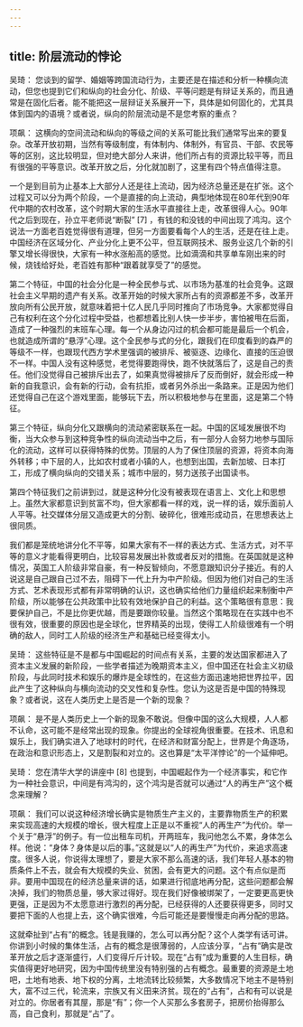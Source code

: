 ```yaml
---
---
---
```

title: 阶层流动的悖论
---




吴琦： 您谈到的留学、婚姻等跨国流动行为，主要还是在描述和分析一种横向流动，但您也提到它们和纵向的社会分化、阶级、平等问题是有辩证关系的，而且通常是在固化后者。能不能把这一层辩证关系展开一下，具体是如何固化的，尤其具体到国内的语境？或者说，纵向的阶层流动是不是您考察的重点？

项飙： 这横向的空间流动和纵向的等级之间的关系可能比我们通常写出来的要复杂。改革开放初期，当然有等级制度，有体制内、体制外，有官员、干部、农民等等的区别，这比较明显，但对绝大部分人来讲，他们所占有的资源比较平等，而且有很强的平等意识。改革开放之后，分化就加剧了，这里有四个特点值得注意。

一个是到目前为止基本上大部分人还是往上流动，因为经济总量还是在扩张。这个过程又可以分为两个阶段，一个是直接的向上流动，典型地体现在80年代到90年代中期的农村改革，这个时期大家的生活水平直接往上走，改革很得人心。90年代之后到现在，孙立平老师说“断裂” [7] ，有钱的和没钱的中间出现了鸿沟。这个说法一方面老百姓觉得很有道理，但另一方面要看每个人的生活，还是在往上走。中国经济在区域分化、产业分化上更不公平，但互联网技术、服务业这几个新的引擎又增长得很快，大家有一种水涨船高的感觉。比如滴滴和共享单车刚出来的时候，烧钱给好处，老百姓有那种“跟着就享受了”的感觉。

第二个特征，中国的社会分化是一种全民参与式、以市场为基准的社会竞争。这跟社会主义早期的遗产有关系。改革开始的时候大家所占有的资源都差不多，改革开放向所有公民开放，就意味着把十亿人民几乎同时推向了市场竞争。大家都觉得自己有权利在这个分化过程中受益，也都想着比别人快一步半步，害怕被甩在后面，造成了一种强烈的末班车心理。每一个从身边闪过的机会都可能是最后一个机会，也就造成所谓的“悬浮”心理。这个全民参与式的分化，跟我们在印度看到的森严的等级不一样，也跟现代西方学术里强调的被排斥、被驱逐、边缘化、直接的压迫很不一样。中国人没有这种感觉，老觉得要跑得快，跑不快就落后了，这是自己的责任。他们没觉得自己被排斥出去了，如果真觉得被排斥了反而倒好，就会形成一种新的自我意识，会有新的行动，会有抗拒，或者另外杀出一条路来。正是因为他们还觉得自己在这个游戏里面，能够玩下去，所以积极地参与在里面，这是第二个特征。

第三个特征，纵向分化又跟横向的流动紧密联系在一起。中国的区域发展很不均衡，当大众参与到这种竞争性的纵向流动当中之后，有一部分人会努力地参与国际化的流动，这样可以获得特殊的优势。顶层的人为了保住顶层的资源，将资本向海外转移；中下层的人，比如农村或者小镇的人，也想到出国，去新加坡、日本打工，形成了横向纵向的交错关系；城市中层的，努力送孩子出国读书。

第四个特征我们之前讲到过，就是这种分化没有被表现在语言上、文化上和思想上。虽然大家都意识到贫富不均，但大家都看一样的戏，说一样的话，娱乐面前人人平等。社交媒体分层又造成更大的分割、破碎化，很难形成动员，在思想表达上很同质。

我们都是笼统地讲分化不平等，如果大家有不一样的表达方式、生活方式，对不平等的意义才能看得更明白，比较容易发展出补救或者反对的措施。在英国就是这种情况，英国工人阶级非常自豪，有一种反智倾向，不愿意跟知识分子接近。有的人说这是自己跟自己过不去，阻碍下一代上升为中产阶级。但因为他们对自己的生活方式、艺术表现形式都有非常明确的认识，这也确实给他们力量组织起来制衡中产阶级，所以能够在公共政策中比较有效地保护自己的利益。这个策略很有意思：我要保护自己，不是比你更优越，而是要跟你较量。当然这个策略现在在实践中也不很有效，很重要的原因也是全球化，世界精英的出现，使得工人阶级很难有一个明确的敌人，同时工人阶级的经济生产和基础已经变得太小。

吴琦： 这些特征是不是都与中国崛起的时间点有关系，主要的发达国家都进入了资本主义发展的新阶段，一些学者描述为晚期资本主义，但中国还在社会主义初级阶段，与此同时技术和娱乐的爆炸是全球性的，在这些方面迅速地把世界拉平，因此产生了这种纵向与横向流动的交叉性和复杂性。您认为这是否是中国的特殊现象？或者说，这在人类历史上是否是一个新的现象？

项飙： 是不是人类历史上一个新的现象不敢说。但像中国的这么大规模，人人都不认命，这可能不是经常出现的现象。你提出的全球视角很重要。在技术、讯息和娱乐上，我们确实进入了地球村的时代，在经济和财富分配上，世界是个角逐场，在政治和意识形态上，又是割裂和对立的。这也算是“太平洋悖论”的一个延伸吧。

吴琦： 您在清华大学的讲座中 [8] 也提到，中国崛起作为一个经济事实，和它作为一种社会意识，中间是有鸿沟的，这个鸿沟是否就可以通过“人的再生产”这个概念来理解？

项飙： 我们可以说这种经济增长确实是物质生产主义的，主要靠物质生产的积累来实现高速的大规模的增长，很大程度上正是以不重视“人的再生产”为代价。举一个关于“悬浮”的例子。有一位出租车司机，开两班车，我问他怎么不累，身体怎么样。他说：“身体？身体是以后的事。”这就是以“人的再生产”为代价，来追求高速度。很多人说，你说得太理想了，要是大家不那么高速的话，我们年轻人基本的物质条件上不去，就会有大规模的失业、贫困，会有更大的问题。这个有点似是而非。要用中国现在的经济总量来讲的话，如果进行彻底地再分配，这些问题都会解决掉，我们的物质总量，够大家过得好。现在我们好像被绑架了，一定要更高更快更强，正是因为不太愿意进行激烈的再分配，已经获得的人还要获得更多，同时又要把下面的人也提上去，这个确实很难，今后可能还是要慢慢走向再分配的思路。

这就牵扯到“占有”的概念。钱是我赚的，怎么可以再分配？这个人类学有话可讲。你讲到小时候的集体生活，占有的概念是很薄弱的，人应该分享，“占有”确实是改革开放之后才逐渐盛行，人们变得斤斤计较。现在“占有”成为重要的人生目标，确实值得更好地研究，因为中国传统里没有特别强的占有概念。最重要的资源是土地吧，土地有地表、地下权的分离，土地流转比较频繁，大多数情况下地主不是特别大，富不过三代，轮流来，宗族又有义田来济贫。现在的“占有”，占和有可以说是对立的。你居者有其屋，那是“有”；你一个人买那么多套房子，把房价抬得那么高，自己食利，那就是“占”了。